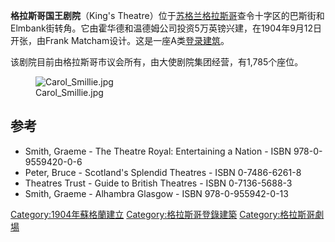 {{Infobox Theatre
|name           = 格拉斯哥国王剧院
|image          = The King's Theatre.jpg
|address        = 巴斯街
|city           = [[格拉斯哥|格拉斯哥]]
|country        = [[苏格兰|苏格兰]]
|designation    = A类[[登录建筑|登录建筑]]
|architect      = Frank Matcham
|owner          = 霍华德和温德姆公司（1904-1967）<br>格拉斯哥市议会（1967年至今）
|capacity       = 1,785
|opened         = 1904-09-12 
|yearsactive    = 109
}}
'''格拉斯哥国王剧院'''（King's Theatre）位于[[苏格兰|苏格兰]][[格拉斯哥|格拉斯哥]]查令十字区的巴斯街和Elmbank街转角。它由霍华德和温德姆公司投资5万英镑兴建，在1904年9月12日开张，由Frank Matcham设计。这是一座A类[[登录建筑|登录建筑]]。

该剧院目前由格拉斯哥市议会所有，由大使剧院集团经营，有1,785个座位。

[[File:Carol_Smillie.jpg|thumb]]

== 参考 ==
* Smith, Graeme - The Theatre Royal: Entertaining a Nation - ISBN 978-0-9559420-0-6
* Peter, Bruce - Scotland's Splendid Theatres - ISBN 0-7486-6261-8
* Theatres Trust - Guide to British Theatres - ISBN 0-7136-5688-3
* Smith, Graeme - Alhambra Glasgow  - ISBN 978-0-955942-0-13
{{coord|55|51|53.8|N|4|16|7.4|W|type:landmark|display=title}}

[[Category:1904年蘇格蘭建立|Category:1904年蘇格蘭建立]]
[[Category:格拉斯哥登錄建築|Category:格拉斯哥登錄建築]]
[[Category:格拉斯哥劇場|Category:格拉斯哥劇場]]